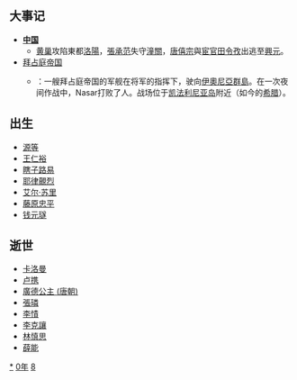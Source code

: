 {{yearTOC|880|唐'''[[廣明_(唐僖宗)|廣明]]元年'''；黄巢'''[[王霸|王霸]]三年'''，'''[[金统|金统]]元年'''；日本'''[[元慶|元慶]]四年'''}}

== 大事记 ==
*'''[[中国|中国]]'''
**[[黄巢|黄巢]]攻陷東都[[洛陽|洛陽]]，[[張承范|張承范]]失守[[潼關|潼關]]，[[唐僖宗|唐僖宗]]與[[宦官|宦官]][[田令孜|田令孜]]出逃至[[興元|興元]]。
*[[拜占庭帝国|拜占庭帝国]]
**{{tsl|en|Battle of Cephalonia|凯法利尼亚岛之战}}：一艘拜占庭帝国的军舰在{{tsl|en|Nasar||Nasar}}将军的指挥下，驶向[[伊奧尼亞群島|伊奧尼亞群島]]。在一次夜间作战中，Nasar打败了{{tsl|en|Aghlabids||Aghlabids}}人。战场位于[[凯法利尼亚岛|凯法利尼亚岛]]附近（如今的[[希腊|希腊]]）。

== 出生 ==
*[[源等|源等]]
*[[王仁裕|王仁裕]]
*[[瞎子路易|瞎子路易]]
*[[耶律覿烈|耶律覿烈]]
*[[艾尔·苏里|艾尔·苏里]]
*[[藤原忠平|藤原忠平]]
*[[钱元璲|钱元璲]]

== 逝世 ==
*[[卡洛曼_(巴伐利亚国王)|卡洛曼]]
*[[卢携|卢携]]
*[[廣德公主_(唐朝)|廣德公主 (唐朝)]]
*[[張璘|張璘]]
*[[李㥽|李㥽]]
*[[李克讓|李克讓]]
*[[林慎思|林慎思]]
*[[薛能|薛能]]
{{Wikisource year mention}}

[[Category:880年|*]]
[[Category:880年代|0年]]
[[Category:9世纪各年|8]]